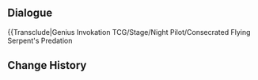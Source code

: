 {{Genius Invokation TCG Stage
|title        = Consecrated Flying Serpent's Predation
|type         = Serious Showdown
|group        = Tavern Challenge
|character    = Night Pilot
|requirement  = 8
|introduction = "Meow..." "However, the sounds that a desert flying serpent makes are quite different from that of ordinary snakes. It's like a strange wind passing through &mdash; and one that we've got to be especially careful to watch out for..."<br>{{color|bp|Special Rule: This opponent engages in a Duel with you rather than an Adventure Challenge. The Consecrated Flying Serpent starts with the Talent Card "Deathly Cyclone" equipped, and the Consecrated Scorpion starts with the Talent Card "Fatal Fulmination" equipped.}}
|objective_1  = Achieve victory
|reward_1     = Lucky Coin*1000
|lineup       = Consecrated Flying Serpent;Consecrated Scorpion;Consecrated Flying Serpent
|action       = Underwater Treasure Hunt;Underwater Treasure Hunt;Kusava;Kusava;Central Laboratory Ruins;Central Laboratory Ruins;Sir Arthur;Sir Arthur;Strategize;Strategize;Liyue Harbor Wharf;Liyue Harbor Wharf;Treasure-Seeking Seelie;Treasure-Seeking Seelie;The Mausoleum of King Deshret;The Mausoleum of King Deshret;Vourukasha's Glow;Vourukasha's Glow;Adeptus' Temptation;Adeptus' Temptation;Weeping Willow of the Lake;Weeping Willow of the Lake;Sweet Madame;Sweet Madame;The Bestest Travel Companion!;The Bestest Travel Companion!;Lumenstone Adjuvant;Lumenstone Adjuvant;Jade Chamber;Jade Chamber
|reserve      = 
}}

==Dialogue==
{{Transclude|Genius Invokation TCG/Stage/Night Pilot/Consecrated Flying Serpent's Predation

==Change History==
{{Change History|4.7}}